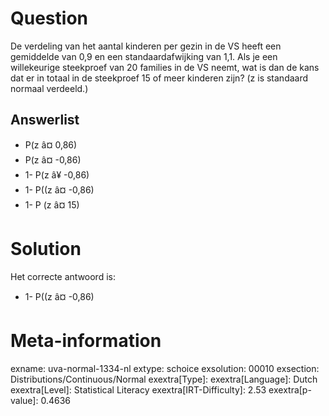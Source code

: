 Question
========

De verdeling van het aantal kinderen per gezin in de VS heeft een
gemiddelde van 0,9 en een standaardafwijking van 1,1. Als je een
willekeurige steekproef van 20 families in de VS neemt, wat is dan de
kans dat er in totaal in de steekproef 15 of meer kinderen zijn? (z is
standaard normaal verdeeld.)

Answerlist
----------

* P(z â¤ 0,86)
* P(z â¤ -0,86)
* 1- P(z â¥ -0,86)
* 1- P((z â¤ -0,86)
* 1- P (z â¤ 15)

Solution
========

Het correcte antwoord is: 

* 1- P((z â¤ -0,86)

Meta-information
================
exname: uva-normal-1334-nl
extype: schoice
exsolution: 00010
exsection: Distributions/Continuous/Normal
exextra[Type]: 
exextra[Language]: Dutch
exextra[Level]: Statistical Literacy
exextra[IRT-Difficulty]: 2.53
exextra[p-value]: 0.4636
